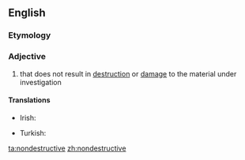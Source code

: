 ==English==

===Etymology===
{{prefix|non|destructive|lang=en}}

===Adjective===
{{en-adj}}

# that does not result in [[destruction]] or [[damage]] to the material under investigation

====Translations====
{{trans-top|that does not result in destruction or damage to the material under investigation}}
* Irish: {{t|ga|neamhlotmhar}}
{{trans-mid}}
* Turkish: {{t+|tr|zararsız}}
{{trans-bottom}}

[[ta:nondestructive]]
[[zh:nondestructive]]